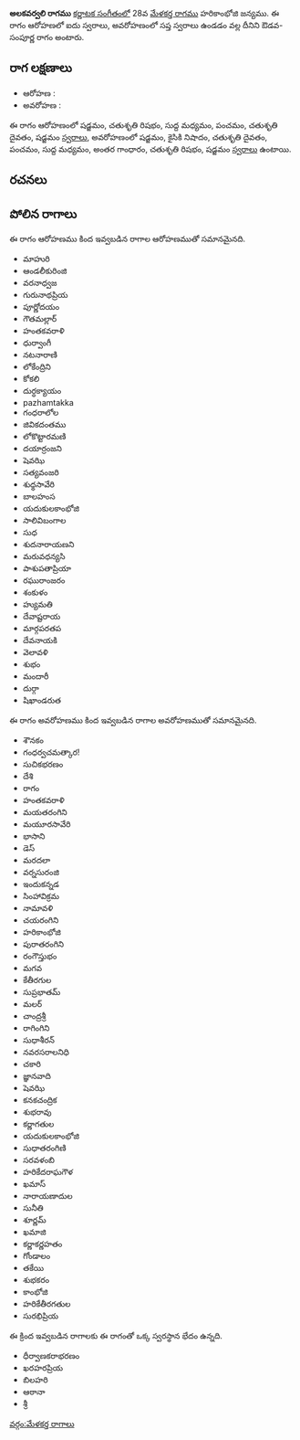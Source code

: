 {{Infobox ragam
	| name          	= అలకవర్వలి
	| synonym	    	= 
	| mela          	= 
	| chakra        	= 
	| janaka        	= 
	| type          	= ఔడవ-సంపూర్ణ
	| arohanam      	= {{svaraC|S|R2|M1|P|D2|S'}} 
	| avarohanam    	= {{svaraC|S'|N2|D2|P|M1|G3|R2|S}}
	| jeeva         	=
	| chhaya        	=
	| nyasa         	=
	| vishesha      	= 
	| equivalent  		= 
}}
{{కర్ణాటక సంగీత రాగాలు}}
'''అలకవర్వలి రాగము''' [[కర్ణాటక సంగీతం]]లో 28వ [[మేళకర్త రాగము]] హరికాంభోజి జన్యము.  ఈ రాగం ఆరోహణలో ఐదు స్వరాలు, అవరోహణంలో సప్త స్వరాలు ఉండడం వల్ల దీనిని ఔడవ-సంపూర్ణ రాగం అంటారు.


==రాగ లక్షణాలు==


* ఆరోహణ : {{svaraC|S|R2|M1|P|D2|S'}} 
* అవరోహణ : {{svaraC|S'|N2|D2|P|M1|G3|R2|S}}

ఈ రాగం ఆరోహణంలో షడ్జమం, చతుశృతి రిషభం, సుద్ద మధ్యమం, పంచమం, చతుశృతి దైవతం, షడ్జమం [[స్వరాలు]], అవరోహణంలో షడ్జమం, కైసికి నిషాదం, చతుశృతి దైవతం, పంచమం, సుద్ద మధ్యమం, అంతర గాంధారం, చతుశృతి రిషభం, షడ్జమం [[స్వరాలు]] ఉంటాయి.

==రచనలు==



==పోలిన రాగాలు==
ఈ రాగం ఆరోహణము కింద ఇవ్వబడిన రాగాల ఆరోహణముతో సమానమైనది.
* మాహురి
* ఆండలీకురింజి
* వరనాధ్వజ
* గురునాథప్రియ
* పూర్ణోదయం
* గౌతమల్లార్
* హంతకవరాళి
* ధుర్వాంగీ
* నటనారాణి
* లోకేంద్రిని
* కోకలి
* దుర్ధక్యాయం
* pazhamtakka
* గంధరాలోల
* జివికదంతము
* లోకొట్టారమణి
* దయార్రంజని
* షెవఝి
* సత్యవంజరి
* శుధ్ధసావేరి
* బాలహంస
* యదుకులకాంభోజి
* సాలివిబంగాల
* సుధ
* శుదనారాయణని
* మరువధన్యసి
* పాశుపతాప్రియా
* రఘురాంజరం
* శంకుళం
* హ్యుమతి
* దేవాష్టరాయ
* మార్గపరతప
* దేవనాయకి
* వెలావళి
* శుభం
* మందారీ
* దుర్గా
* షిఖాండరుత

ఈ రాగం అవరోహణము కింద ఇవ్వబడిన రాగాల అవరోహణముతో సమానమైనది.
* శౌనకం
* గంధర్వచమత్కార!
* సుచికభరణం
* దేశి
* రాగం
* హంతకవరాళి
* మయతరంగిని
* మయూరసావేరి
* భాసాని
* డెస్
* మరదలా
* వర్నసురంజి
* ఇందుకన్నడ
* సింహావిక్రమ
* నామావళి
* చయరంగిని
* హరికాంభోజి
* పురాతరంగిని
* రంగౌస్తుభం
* మగవ
* కేతీరగుల
* సుప్రభాతమ్
* మలర్
* చాంద్రశ్రీ
* రాగింగిని
* సుధాశీరన్
* నవరసరాలనిధి
* చకారి
* జ్ఞానవాది
* షెవఝి
* కనకచంద్రిక
* శుభరావు
* కర్ణాగతుల
* యదుకులకాంభోజి
* సుధాతరంగిణి
* సరవళంబి
* హరికేదరాఘగౌళ
* ఖమాస్
* నారాయణాదుల
* సునీతి
* శూర్ణమ్
* ఖమాజి
* కర్ణాకర్ణహతం
* గోండాలం
* తకేయి
* శుభకరం
* కాంభోజి
* హరికేతీరగతుల
* సురభిప్రియ

ఈ క్రింద ఇవ్వబడిన రాగాలకు ఈ రాగంతో ఒక్క స్వరస్థాన భేదం ఉన్నది.
* ధీర్వాణకరాభరణం
* ఖరహరప్రియ
* బిలహరి
* ఆఠానా
* శ్రీ



[[వర్గం:మేళకర్త రాగాలు]]